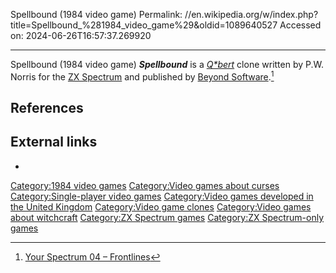 Spellbound (1984 video game)
Permalink: //en.wikipedia.org/w/index.php?title=Spellbound_%281984_video_game%29&oldid=1089640527
Accessed on: 2024-06-26T16:57:37.269920



------
Spellbound (1984 video game)
{{About|the Q*bert clone|the Magic Knight game|Spellbound (video game)}}
{{Infobox video game
| title = Spellbound
| image = SpellboundTitleScreenZXSpectrum.gif
| caption = Title screen
| designer = P.W. Norris<ref name=giantlist/>
| publisher = [[Beyond Software]]
| released = 1984
| genre = [[Action game|Action]]
| modes = [[Single-player video game|Single-player]]
| platforms = [[ZX Spectrum]]
}}
'''''Spellbound''''' is a ''[[Q*bert]]'' clone written by P.W. Norris for the [[ZX Spectrum]] and published by [[Beyond Software]].<ref>[http://www.users.globalnet.co.uk/~jg27paw4/yr04/yr04_06.htm Your Spectrum 04 – Frontlines<!-- Bot generated title -->]</ref>

==References==
{{reflist|
<ref name=giantlist>{{cite web|title=The Giant List of Classic Game Programmers |url=https://dadgum.com/giantlist/ |last1=Hague |first1=James}}</ref>
}}

==External links==
*{{WoS game|id=0004742|name=Spellbound}}

[[Category:1984 video games]]
[[Category:Video games about curses]]
[[Category:Single-player video games]]
[[Category:Video games developed in the United Kingdom]]
[[Category:Video game clones]]
[[Category:Video games about witchcraft]]
[[Category:ZX Spectrum games]]
[[Category:ZX Spectrum-only games]]

{{action-videogame-stub}}